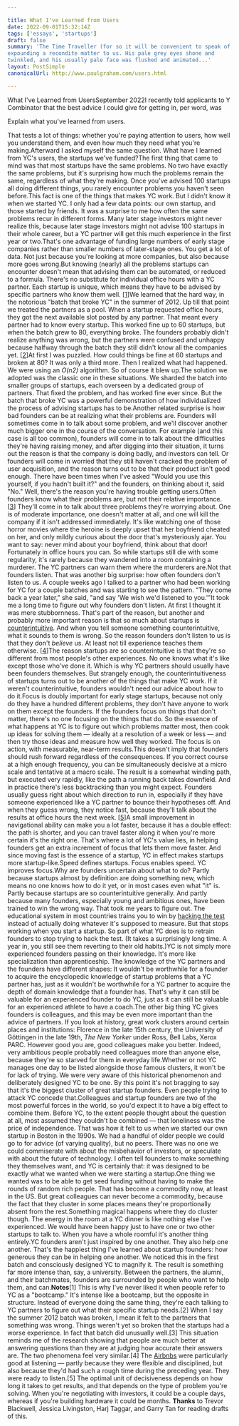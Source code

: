 ```yaml
---

title: What I've Learned from Users
date: 2022-09-01T15:32:14Z
tags: ['essays', 'startups']
draft: false
summary: 'The Time Traveller (for so it will be convenient to speak of him) was
expounding a recondite matter to us. His pale grey eyes shone and
twinkled, and his usually pale face was flushed and animated...'
layout: PostSimple
canonicalUrl: http://www.paulgraham.com/users.html

---
```


What I've Learned from UsersSeptember 2022I recently told applicants to Y Combinator that the best advice I
could give for getting in, per word, was

Explain what you've learned from users.

That tests a lot of things: whether you're paying attention to
users, how well you understand them, and even how much they need
what you're making.Afterward I asked myself the same question. What have I learned
from YC's users, the startups we've funded?The first thing that came to mind was that most startups have the
same problems. No two have exactly the same problems, but it's
surprising how much the problems remain the same, regardless of
what they're making. Once you've advised 100 startups all doing
different things, you rarely encounter problems you haven't seen
before.This fact is one of the things that makes YC work. But I didn't
know it when we started YC. I only had a few data points: our own
startup, and those started by friends. It was a surprise to me how
often the same problems recur in different forms. Many later stage
investors might never realize this, because later stage investors
might not advise 100 startups in their whole career, but a YC partner
will get this much experience in the first year or two.That's one advantage of funding large numbers of early stage companies
rather than smaller numbers of later-stage ones. You get a lot of
data. Not just because you're looking at more companies, but also
because more goes wrong.But knowing (nearly) all the problems startups can encounter doesn't
mean that advising them can be automated, or reduced to a formula.
There's no substitute for individual office hours with a YC partner.
Each startup is unique, which means they have to be advised
by specific partners who know them well.
[[1](#f1n)]We learned that the hard way, in the notorious "batch that broke
YC" in the summer of 2012. Up till that point we treated the partners
as a pool. When a startup requested office hours, they got the next
available slot posted by any partner. That meant every partner had
to know every startup. This worked fine up to 60 startups, but when
the batch grew to 80, everything broke. The founders probably didn't
realize anything was wrong, but the partners were confused and
unhappy because halfway through the batch they still didn't know
all the companies yet.
[[2](#f2n)]At first I was puzzled. How could things be fine at 60 startups and
broken at 80? It was only a third more. Then I realized what had
happened. We were using an _O(n2)_ algorithm. So of course it blew
up.The solution we adopted was the classic one in these situations.
We sharded the batch into smaller groups of startups, each overseen
by a dedicated group of partners. That fixed the problem, and has
worked fine ever since. But the batch that broke YC was a powerful
demonstration of how individualized the process of advising startups
has to be.Another related surprise is how bad founders can be at realizing
what their problems are. Founders will sometimes come in to talk
about some problem, and we'll discover another much bigger one in
the course of the conversation. For example (and this case is all
too common), founders will come in to talk about the difficulties
they're having raising money, and after digging into their situation,
it turns out the reason is that the company is doing badly, and
investors can tell. Or founders will come in worried that they still
haven't cracked the problem of user acquisition, and the reason turns out
to be that their product isn't good enough. There have been times
when I've asked "Would you use this yourself, if you hadn't built
it?" and the founders, on thinking about it, said "No." Well, there's
the reason you're having trouble getting users.Often founders know what their problems are, but not their relative
importance.
[[3](#f3n)]
They'll come in to talk about three problems
they're worrying about. One is of moderate importance, one doesn't
matter at all, and one will kill the company if it isn't addressed
immediately. It's like watching one of those horror movies where
the heroine is deeply upset that her boyfriend cheated on her, and
only mildly curious about the door that's mysteriously ajar. You
want to say: never mind about your boyfriend, think about that door!
Fortunately in office hours you can. So while startups still die
with some regularity, it's rarely because they wandered into a room
containing a murderer. The YC partners can warn them where the
murderers are.Not that founders listen. That was another big surprise: how often
founders don't listen to us. A couple weeks ago I talked to a partner
who had been working for YC for a couple batches and was starting
to see the pattern. "They come back a year later," she said, "and
say 'We wish we'd listened to you.'"It took me a long time to figure out why founders don't listen. At
first I thought it was mere stubbornness. That's part of the reason,
but another and probably more important reason is that so much about
startups is [counterintuitive](before.html).
And when you tell someone something
counterintuitive, what it sounds to them is wrong. So the reason
founders don't listen to us is that they don't _believe_ us. At
least not till experience teaches them otherwise.
[[4](#f4n)]The reason startups are so counterintuitive is that they're so
different from most people's other experiences. No one knows what
it's like except those who've done it. Which is why YC partners
should usually have been founders themselves. But strangely enough,
the counterintuitiveness of startups turns out to be another of the
things that make YC work. If it weren't counterintuitive, founders
wouldn't need our advice about how to do it.Focus is doubly important for early stage startups, because not
only do they have a hundred different problems, they don't have
anyone to work on them except the founders. If the founders focus
on things that don't matter, there's no one focusing on the things
that do. So the essence of what happens at YC is to figure out which
problems matter most, then cook up ideas for solving them — ideally
at a resolution of a week or less — and then try those ideas and
measure how well they worked. The focus is on action, with measurable,
near-term results.This doesn't imply that founders should rush forward regardless of
the consequences. If you correct course at a high enough frequency,
you can be simultaneously decisive at a micro scale and tentative
at a macro scale. The result is a somewhat winding path, but executed
very rapidly, like the path a running back takes downfield. And in
practice there's less backtracking than you might expect. Founders
usually guess right about which direction to run in, especially if
they have someone experienced like a YC partner to bounce their
hypotheses off. And when they guess wrong, they notice fast, because
they'll talk about the results at office hours the next week.
[[5](#f5n)]A small improvement in navigational ability can make you a lot
faster, because it has a double effect: the path is shorter, and
you can travel faster along it when you're more certain it's the
right one. That's where a lot of YC's value lies, in helping founders
get an extra increment of focus that lets them move faster. And
since moving fast is the essence of a startup, YC in effect makes
startups more startup-like.Speed defines startups. Focus enables speed. YC improves focus.Why are founders uncertain about what to do? Partly because startups
almost by definition are doing something new, which means no one
knows how to do it yet, or in most cases even what "it" is. Partly
because startups are so counterintuitive generally. And partly
because many founders, especially young and ambitious ones, have
been trained to win the wrong way. That took me years to figure
out. The educational system in most countries trains you to win by
[hacking the test](lesson.html)
instead of actually doing whatever it's supposed
to measure. But that stops working when you start a startup. So
part of what YC does is to retrain founders to stop trying to hack
the test. (It takes a surprisingly long time. A year in, you still
see them reverting to their old habits.)YC is not simply more experienced founders passing on their knowledge.
It's more like specialization than apprenticeship. The knowledge
of the YC partners and the founders have different shapes: It
wouldn't be worthwhile for a founder to acquire the encyclopedic
knowledge of startup problems that a YC partner has, just as it
wouldn't be worthwhile for a YC partner to acquire the depth of
domain knowledge that a founder has. That's why it can still be
valuable for an experienced founder to do YC, just as it can still
be valuable for an experienced athlete to have a coach.The other big thing YC gives founders is colleagues, and this may
be even more important than the advice of partners. If you look at
history, great work clusters around certain places and institutions:
Florence in the late 15th century, the University of Göttingen in
the late 19th, _The New Yorker_ under Ross, Bell Labs, Xerox PARC.
However good you are, good colleagues make you better. Indeed, very
ambitious people probably need colleagues more than anyone else,
because they're so starved for them in everyday life.Whether or not YC manages one day to be listed alongside those
famous clusters, it won't be for lack of trying. We were very aware
of this historical phenomenon and deliberately designed YC to be
one. By this point it's not bragging to say that it's the biggest
cluster of great startup founders. Even people trying to attack YC
concede that.Colleagues and startup founders are two of the most powerful forces
in the world, so you'd expect it to have a big effect to combine
them. Before YC, to the extent people thought about the question
at all, most assumed they couldn't be combined — that loneliness
was the price of independence. That was how it felt to us when we
started our own startup in Boston in the 1990s. We had a handful
of older people we could go to for advice (of varying quality), but
no peers. There was no one we could commiserate with about the
misbehavior of investors, or speculate with about the future of
technology. I often tell founders to make something they themselves
want, and YC is certainly that: it was designed to be exactly what
we wanted when we were starting a startup.One thing we wanted was to be able to get seed funding without
having to make the rounds of random rich people. That has become a
commodity now, at least in the US. But great colleagues can never
become a commodity, because the fact that they cluster in some
places means they're proportionally absent from the rest.Something magical happens where they do cluster though. The energy
in the room at a YC dinner is like nothing else I've experienced.
We would have been happy just to have one or two other startups to
talk to. When you have a whole roomful it's another thing entirely.YC founders aren't just inspired by one another. They also help one
another. That's the happiest thing I've learned about startup
founders: how generous they can be in helping one another. We noticed
this in the first batch and consciously designed YC to magnify it.
The result is something far more intense than, say, a university.
Between the partners, the alumni, and their batchmates, founders
are surrounded by people who want to help them, and can.**Notes**[1]
This is why I've never liked it when people refer to YC as a
"bootcamp." It's intense like a bootcamp, but the opposite in
structure. Instead of everyone doing the same thing, they're each
talking to YC partners to figure out what their specific startup
needs.[2]
When I say the summer 2012 batch was broken, I mean it felt
to the partners that something was wrong. Things weren't yet so
broken that the startups had a worse experience. In fact that batch
did unusually well.[3]
This situation reminds me of the research showing that people
are much better at answering questions than they are at judging how
accurate their answers are. The two phenomena feel very similar.[4]
The [Airbnbs](airbnbs.html) were
particularly good at listening — partly
because they were flexible and disciplined, but also because they'd
had such a rough time during the preceding year. They were ready
to listen.[5]
The optimal unit of decisiveness depends on how long it takes
to get results, and that depends on the type of problem you're
solving. When you're negotiating with investors, it could be a
couple days, whereas if you're building hardware it could be months.
**Thanks** to Trevor Blackwell, Jessica Livingston,
Harj Taggar, and Garry Tan for reading drafts of this.
